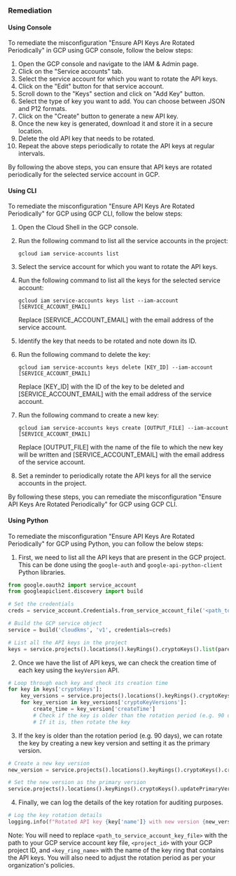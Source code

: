 ### Remediation

#### Using Console

To remediate the misconfiguration "Ensure API Keys Are Rotated Periodically" in GCP using GCP console, follow the below steps:

1. Open the GCP console and navigate to the IAM & Admin page.
2. Click on the "Service accounts" tab.
3. Select the service account for which you want to rotate the API keys.
4. Click on the "Edit" button for that service account.
5. Scroll down to the "Keys" section and click on "Add Key" button.
6. Select the type of key you want to add. You can choose between JSON and P12 formats.
7. Click on the "Create" button to generate a new API key.
8. Once the new key is generated, download it and store it in a secure location.
9. Delete the old API key that needs to be rotated.
10. Repeat the above steps periodically to rotate the API keys at regular intervals.

By following the above steps, you can ensure that API keys are rotated periodically for the selected service account in GCP.

#### Using CLI

To remediate the misconfiguration "Ensure API Keys Are Rotated Periodically" for GCP using GCP CLI, follow the below steps:

1. Open the Cloud Shell in the GCP console.

2. Run the following command to list all the service accounts in the project:

   ```
   gcloud iam service-accounts list
   ```

3. Select the service account for which you want to rotate the API keys.

4. Run the following command to list all the keys for the selected service account:

   ```
   gcloud iam service-accounts keys list --iam-account [SERVICE_ACCOUNT_EMAIL]
   ```

   Replace [SERVICE_ACCOUNT_EMAIL] with the email address of the service account.

5. Identify the key that needs to be rotated and note down its ID.

6. Run the following command to delete the key:

   ```
   gcloud iam service-accounts keys delete [KEY_ID] --iam-account [SERVICE_ACCOUNT_EMAIL]
   ```

   Replace [KEY_ID] with the ID of the key to be deleted and [SERVICE_ACCOUNT_EMAIL] with the email address of the service account.

7. Run the following command to create a new key:

   ```
   gcloud iam service-accounts keys create [OUTPUT_FILE] --iam-account [SERVICE_ACCOUNT_EMAIL]
   ```

   Replace [OUTPUT_FILE] with the name of the file to which the new key will be written and [SERVICE_ACCOUNT_EMAIL] with the email address of the service account.

8. Set a reminder to periodically rotate the API keys for all the service accounts in the project. 

By following these steps, you can remediate the misconfiguration "Ensure API Keys Are Rotated Periodically" for GCP using GCP CLI.

#### Using Python

To remediate the misconfiguration "Ensure API Keys Are Rotated Periodically" for GCP using Python, you can follow the below steps:

1. First, we need to list all the API keys that are present in the GCP project. This can be done using the `google-auth` and `google-api-python-client` Python libraries.

```python
from google.oauth2 import service_account
from googleapiclient.discovery import build

# Set the credentials
creds = service_account.Credentials.from_service_account_file('<path_to_service_account_key_file>')

# Build the GCP service object
service = build('cloudkms', 'v1', credentials=creds)

# List all the API keys in the project
keys = service.projects().locations().keyRings().cryptoKeys().list(parent='projects/<project_id>/locations/global/keyRings/<key_ring_name>').execute()
```

2. Once we have the list of API keys, we can check the creation time of each key using the `keyVersion` API.

```python
# Loop through each key and check its creation time
for key in keys['cryptoKeys']:
    key_versions = service.projects().locations().keyRings().cryptoKeys().cryptoKeyVersions().list(parent=key['name']).execute()
    for key_version in key_versions['cryptoKeyVersions']:
        create_time = key_version['createTime']
        # Check if the key is older than the rotation period (e.g. 90 days)
        # If it is, then rotate the key
```

3. If the key is older than the rotation period (e.g. 90 days), we can rotate the key by creating a new key version and setting it as the primary version.

```python
# Create a new key version
new_version = service.projects().locations().keyRings().cryptoKeys().cryptoKeyVersions().create(parent=key['name'], body={}).execute()

# Set the new version as the primary version
service.projects().locations().keyRings().cryptoKeys().updatePrimaryVersion(name=key['name'], body={'cryptoKeyVersionId': new_version['name'].split('/')[-1]}).execute()
```

4. Finally, we can log the details of the key rotation for auditing purposes.

```python
# Log the key rotation details
logging.info(f"Rotated API key {key['name']} with new version {new_version['name']} created at {new_version['createTime']}")
```

Note: You will need to replace `<path_to_service_account_key_file>` with the path to your GCP service account key file, `<project_id>` with your GCP project ID, and `<key_ring_name>` with the name of the key ring that contains the API keys. You will also need to adjust the rotation period as per your organization's policies.

